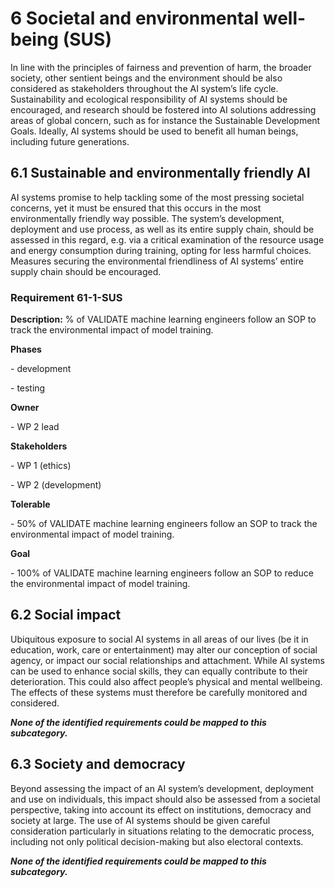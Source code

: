 # 6 Societal and environmental well-being (SUS)

In line with the principles of fairness and prevention of harm, the broader society, other sentient beings and the environment should be also considered as stakeholders throughout the AI system’s life cycle. Sustainability and ecological responsibility of AI systems should be encouraged, and research should be fostered into AI solutions addressing areas of global concern, such as for instance the Sustainable Development Goals. Ideally, AI systems should be used to benefit all human beings, including future generations.

## 6.1 Sustainable and environmentally friendly AI

AI systems promise to help tackling some of the most pressing societal concerns, yet it must be ensured that this occurs in the most environmentally friendly way possible. The system’s development, deployment and use process, as well as its entire supply chain, should be assessed in this regard, e.g. via a critical examination of the resource usage and energy consumption during training, opting for less harmful choices. Measures securing the environmental friendliness of AI systems’ entire supply chain should be encouraged.

### Requirement 61-1-SUS {#61-1-sus}

**Description:** % of VALIDATE machine learning engineers follow an SOP to track the environmental impact of model training.

**Phases**

\- development

\- testing

**Owner**

\- WP 2 lead

**Stakeholders**

\- WP 1 (ethics)

\- WP 2 (development)

**Tolerable**

\- 50% of VALIDATE machine learning engineers follow an SOP to track the environmental impact of model training.

**Goal**

\- 100% of VALIDATE machine learning engineers follow an SOP to reduce the environmental impact of model training.

## 6.2 Social impact

Ubiquitous exposure to social AI systems in all areas of our lives (be it in education, work, care or entertainment) may alter our conception of social agency, or impact our social relationships and attachment. While AI systems can be used to enhance social skills, they can equally contribute to their deterioration. This could also affect people’s physical and mental wellbeing. The effects of these systems must therefore be carefully monitored and considered.

***None of the identified requirements could be mapped to this subcategory.***

## 6.3 Society and democracy

Beyond assessing the impact of an AI system’s development, deployment and use on individuals, this impact should also be assessed from a societal perspective, taking into account its effect on institutions, democracy and society at large. The use of AI systems should be given careful consideration particularly in situations relating to the democratic process, including not only political decision-making but also electoral contexts.

***None of the identified requirements could be mapped to this subcategory.***
